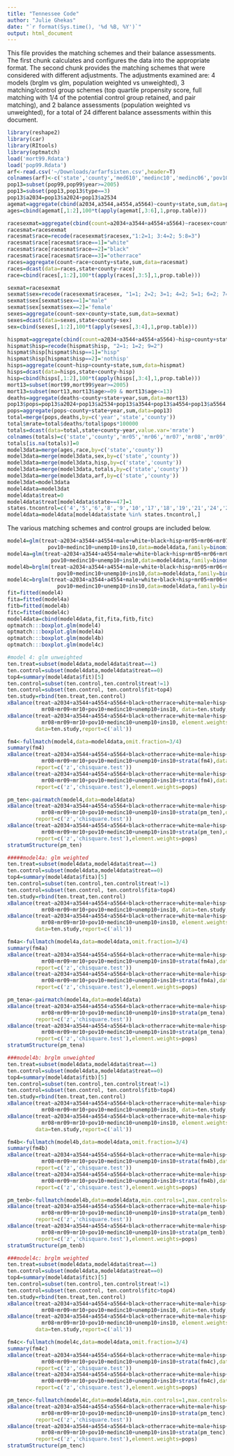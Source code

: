 ```yaml
---
title: "Tennessee Code"
author: "Julie Ghekas"
date: "`r format(Sys.time(), '%d %B, %Y')`"
output: html_document
---
```


This file provides the matching schemes and their balance assessments.  The first chunk calculates and configures the data into the appropriate format.  The second chunk provides the matching schemes that were considered with different adjustments.  The adjustments examined are: 4 models (brglm vs glm, population weighted vs unweighted), 3 matching/control group schemes (top quartile propensity score, full matching with 1/4 of the potential control group retained, and pair matching), and 2 balance assessments (population weighted vs unweighted), for a total of 24 different balance assessments within this document. 

```r
library(reshape2)
library(car)
library(RItools)
library(optmatch)
load('mort99.Rdata')
load('pop99.Rdata')
arf<-read.csv('~/Downloads/arfarfsixten.csv',header=T)
colnames(arf)<-c('state','county','med610','medinc10','medinc06','pov10','pov06','ins10','ins06','unemp10','unemp06')
pop13=subset(pop99,pop99$year>=2005)
pop13=subset(pop13,pop13$type==3)
pop13$a2034=pop13$a2024+pop13$a2534
agemat=aggregate(cbind(a2034,a3544,a4554,a5564)~county+state,sum,data=pop13)
ages=cbind(agemat[,1:2],100*t(apply(agemat[,3:6],1,prop.table)))

racesexmat=aggregate(cbind(count=a2034+a3544+a4554+a5564)~racesex+county+state,sum,data=pop13)
racesmat=racesexmat
racesmat$race=recode(racesexmat$racesex,"1:2=1; 3:4=2; 5:8=3")
racesmat$race[racesmat$race==1]="white"
racesmat$race[racesmat$race==2]="black"
racesmat$race[racesmat$race==3]="otherrace"
races=aggregate(count~race+county+state,sum,data=racesmat)
races=dcast(data=races,state+county~race)
race=cbind(races[,1:2],100*t(apply(races[,3:5],1,prop.table)))

sexmat=racesexmat
sexmat$sex=recode(racesexmat$racesex, "1=1; 2=2; 3=1; 4=2; 5=1; 6=2; 7=1; 8=2")
sexmat$sex[sexmat$sex==1]="male"
sexmat$sex[sexmat$sex==2]='female'
sexes=aggregate(count~sex+county+state,sum,data=sexmat) 
sexes=dcast(data=sexes,state+county~sex)
sex=cbind(sexes[,1:2],100*t(apply(sexes[,3:4],1,prop.table)))

hispmat=aggregate(cbind(count=a2034+a3544+a4554+a5564)~hisp+county+state,sum,data=pop13)
hispmat$hisp=recode(hispmat$hisp, "2=1; 1=2; 9=2")
hispmat$hisp[hispmat$hisp==1]="hisp"
hispmat$hisp[hispmat$hisp==2]='nothisp'
hisps=aggregate(count~hisp+county+state,sum,data=hispmat) 
hisps=dcast(data=hisps,state+county~hisp)
hisp=cbind(hisps[,1:2],100*t(apply(hisps[,3:4],1,prop.table)))
mort13=subset(mort99,mort99$year>=2005)
mort13=subset(mort13,mort13$age>=09 & mort13$age<=13)
deaths=aggregate(deaths~county+state+year,sum,data=mort13)
pop13$pops=pop13$a2024+pop13$a2534+pop13$a3544+pop13$a4554+pop13$a5564
pops=aggregate(pops~county+state+year,sum,data=pop13)
total=merge(pops,deaths,by=c('year','state','county'))
total$mrate=total$deaths/total$pops*100000
totals=dcast(data=total,state+county~year,value.var='mrate')
colnames(totals)=c('state','county','mr05','mr06','mr07','mr08','mr09','mr10','mr11','mr12','mr13')
totals[is.na(totals)]=0
model3data=merge(ages,race,by=c('state','county'))
model3data=merge(model3data,sex,by=c('state','county'))
model3data=merge(model3data,hisp,by=c('state','county'))
model3data=merge(model3data,totals,by=c('state','county'))
model3data=merge(model3data,arf,by=c('state','county'))
model3dat=model3data
model4data=model3dat
model4data$treat=0
model4data$treat[model4data$state==47]=1
states.tncontrol=c('4','5','6','8','9','10','17','18','19','21','24','25','26','27','30','32','33','34','35','36','38','39','41','42','44','47','50','53','54')
model4data=model4data[model4data$state %in% states.tncontrol,]
```

The various matching schemes and control groups are included below.

```r
model4=glm(treat~a2034+a3544+a4554+male+white+black+hisp+mr05+mr06+mr07+mr08+mr09+mr10+
             pov10+medinc10+unemp10+ins10,data=model4data,family=binomial(link='logit'))
model4a=glm(treat~a2034+a3544+a4554+male+white+black+hisp+mr05+mr06+mr07+mr08+mr09+mr10+
              pov10+medinc10+unemp10+ins10,data=model4data,family=binomial(link='logit'),weights=pops)
model4b=brglm(treat~a2034+a3544+a4554+male+white+black+hisp+mr05+mr06+mr07+mr08+mr09+mr10+
                pov10+medinc10+unemp10+ins10,data=model4data,family=binomial(link='logit'))
model4c=brglm(treat~a2034+a3544+a4554+male+white+black+hisp+mr05+mr06+mr07+mr08+mr09+mr10+
                pov10+medinc10+unemp10+ins10,data=model4data,family=binomial(link='logit'),weights=pops)
fit=fitted(model4)
fita=fitted(model4a)
fitb=fitted(model4b)
fitc=fitted(model4c)
model4data=cbind(model4data,fit,fita,fitb,fitc)
optmatch:::boxplot.glm(model4)
optmatch:::boxplot.glm(model4a)
optmatch:::boxplot.glm(model4b)
optmatch:::boxplot.glm(model4c)

#model 4: glm unweighted
ten.treat=subset(model4data,model4data$treat==1)
ten.control=subset(model4data,model4data$treat==0)
top4=summary(model4data$fit)[5]
ten.control=subset(ten.control,ten.control$treat!=1)
ten.control=subset(ten.control, ten.control$fit>top4)
ten.study=rbind(ten.treat,ten.control)
xBalance(treat~a2034+a3544+a4554+a5564+black+otherrace+white+male+hisp+mr05+mr06+mr07+
           mr08+mr09+mr10+pov10+medinc10+unemp10+ins10, data=ten.study,report=c('all'))
xBalance(treat~a2034+a3544+a4554+a5564+black+otherrace+white+male+hisp+mr05+mr06+mr07+
           mr08+mr09+mr10+pov10+medinc10+unemp10+ins10, element.weights=pops, 
         data=ten.study,report=c('all'))

fm4<-fullmatch(model4,data=model4data,omit.fraction=3/4)
summary(fm4)
xBalance(treat~a2034+a3544+a4554+a5564+black+otherrace+white+male+hisp+mr05+mr06+mr07+
           mr08+mr09+mr10+pov10+medinc10+unemp10+ins10+strata(fm4),data=model4data,
         report=c('z','chisquare.test'))
xBalance(treat~a2034+a3544+a4554+a5564+black+otherrace+white+male+hisp+mr05+mr06+mr07+
           mr08+mr09+mr10+pov10+medinc10+unemp10+ins10+strata(fm4),data=model4data,
         report=c('z','chisquare.test'),element.weights=pops)

pm_ten<-pairmatch(model4,data=model4data)
xBalance(treat~a2034+a3544+a4554+a5564+black+otherrace+white+male+hisp+mr05+mr06+mr07+
           mr08+mr09+mr10+pov10+medinc10+unemp10+ins10+strata(pm_ten),data=model4data,
         report=c('z','chisquare.test'))
xBalance(treat~a2034+a3544+a4554+a5564+black+otherrace+white+male+hisp+mr05+mr06+mr07+
           mr08+mr09+mr10+pov10+medinc10+unemp10+ins10+strata(pm_ten),data=model4data,
         report=c('z','chisquare.test'),element.weights=pops)
stratumStructure(pm_ten)

#####model4a: glm weighted
ten.treat=subset(model4data,model4data$treat==1)
ten.control=subset(model4data,model4data$treat==0)
top4=summary(model4data$fita)[5]
ten.control=subset(ten.control,ten.control$treat!=1)
ten.control=subset(ten.control, ten.control$fita>top4)
ten.study=rbind(ten.treat,ten.control)
xBalance(treat~a2034+a3544+a4554+a5564+black+otherrace+white+male+hisp+mr05+mr06+mr07+
           mr08+mr09+mr10+pov10+medinc10+unemp10+ins10, data=ten.study,report=c('all'))
xBalance(treat~a2034+a3544+a4554+a5564+black+otherrace+white+male+hisp+mr05+mr06+mr07+
           mr08+mr09+mr10+pov10+medinc10+unemp10+ins10, element.weights=pops, 
         data=ten.study,report=c('all'))

fm4a<-fullmatch(model4a,data=model4data,omit.fraction=3/4)
summary(fm4a)
xBalance(treat~a2034+a3544+a4554+a5564+black+otherrace+white+male+hisp+mr05+mr06+mr07+
           mr08+mr09+mr10+pov10+medinc10+unemp10+ins10+strata(fm4a),data=model4data,
         report=c('z','chisquare.test'))
xBalance(treat~a2034+a3544+a4554+a5564+black+otherrace+white+male+hisp+mr05+mr06+mr07+
           mr08+mr09+mr10+pov10+medinc10+unemp10+ins10+strata(fm4a),data=model4data,
         report=c('z','chisquare.test'),element.weights=pops)

pm_tena<-pairmatch(model4a,data=model4data)
xBalance(treat~a2034+a3544+a4554+a5564+black+otherrace+white+male+hisp+mr05+mr06+mr07+
           mr08+mr09+mr10+pov10+medinc10+unemp10+ins10+strata(pm_tena),data=model4data,
         report=c('z','chisquare.test'))
xBalance(treat~a2034+a3544+a4554+a5564+black+otherrace+white+male+hisp+mr05+mr06+mr07+
           mr08+mr09+mr10+pov10+medinc10+unemp10+ins10+strata(pm_tena),data=model4data,
         report=c('z','chisquare.test'),element.weights=pops)
stratumStructure(pm_tena)

###model4b: brglm unweighted
ten.treat=subset(model4data,model4data$treat==1)
ten.control=subset(model4data,model4data$treat==0)
top4=summary(model4data$fitb)[5]
ten.control=subset(ten.control,ten.control$treat!=1)
ten.control=subset(ten.control, ten.control$fitb>top4)
ten.study=rbind(ten.treat,ten.control)
xBalance(treat~a2034+a3544+a4554+a5564+black+otherrace+white+male+hisp+mr05+mr06+mr07+
           mr08+mr09+mr10+pov10+medinc10+unemp10+ins10, data=ten.study,report=c('all'))
xBalance(treat~a2034+a3544+a4554+a5564+black+otherrace+white+male+hisp+mr05+mr06+mr07+
           mr08+mr09+mr10+pov10+medinc10+unemp10+ins10, element.weights=pops, 
         data=ten.study,report=c('all'))

fm4b<-fullmatch(model4b,data=model4data,omit.fraction=3/4)
summary(fm4b)
xBalance(treat~a2034+a3544+a4554+a5564+black+otherrace+white+male+hisp+mr05+mr06+mr07+
           mr08+mr09+mr10+pov10+medinc10+unemp10+ins10+strata(fm4b),data=model4data,
         report=c('z','chisquare.test'))
xBalance(treat~a2034+a3544+a4554+a5564+black+otherrace+white+male+hisp+mr05+mr06+mr07+
           mr08+mr09+mr10+pov10+medinc10+unemp10+ins10+strata(fm4b),data=model4data,
         report=c('z','chisquare.test'),element.weights=pops)

pm_tenb<-fullmatch(model4b,data=model4data,min.controls=1,max.controls=1)
xBalance(treat~a2034+a3544+a4554+a5564+black+otherrace+white+male+hisp+mr05+mr06+mr07+
           mr08+mr09+mr10+pov10+medinc10+unemp10+ins10+strata(pm_tenb),data=model4data,
         report=c('z','chisquare.test'))
xBalance(treat~a2034+a3544+a4554+a5564+black+otherrace+white+male+hisp+mr05+mr06+mr07+
           mr08+mr09+mr10+pov10+medinc10+unemp10+ins10+strata(pm_tenb),data=model4data,
         report=c('z','chisquare.test'),element.weights=pops)
stratumStructure(pm_tenb)

###model4c: brglm weighted
ten.treat=subset(model4data,model4data$treat==1)
ten.control=subset(model4data,model4data$treat==0)
top4=summary(model4data$fitc)[5]
ten.control=subset(ten.control,ten.control$treat!=1)
ten.control=subset(ten.control, ten.control$fitc>top4)
ten.study=rbind(ten.treat,ten.control)
xBalance(treat~a2034+a3544+a4554+a5564+black+otherrace+white+male+hisp+mr05+mr06+mr07+
           mr08+mr09+mr10+pov10+medinc10+unemp10+ins10, data=ten.study,report=c('all'))
xBalance(treat~a2034+a3544+a4554+a5564+black+otherrace+white+male+hisp+mr05+mr06+mr07+
           mr08+mr09+mr10+pov10+medinc10+unemp10+ins10, element.weights=pops, 
         data=ten.study,report=c('all'))

fm4c<-fullmatch(model4c,data=model4data,omit.fraction=3/4)
summary(fm4c)
xBalance(treat~a2034+a3544+a4554+a5564+black+otherrace+white+male+hisp+mr05+mr06+mr07+
           mr08+mr09+mr10+pov10+medinc10+unemp10+ins10+strata(fm4c),data=model4data,
         report=c('z','chisquare.test'))
xBalance(treat~a2034+a3544+a4554+a5564+black+otherrace+white+male+hisp+mr05+mr06+mr07+
           mr08+mr09+mr10+pov10+medinc10+unemp10+ins10+strata(fm4c),data=model4data,
         report=c('z','chisquare.test'),element.weights=pops)

pm_tenc<-fullmatch(model4c,data=model4data,min.controls=1,max.controls=1)
xBalance(treat~a2034+a3544+a4554+a5564+black+otherrace+white+male+hisp+mr05+mr06+mr07+
           mr08+mr09+mr10+pov10+medinc10+unemp10+ins10+strata(pm_tenc),data=model4data,
         report=c('z','chisquare.test'))
xBalance(treat~a2034+a3544+a4554+a5564+black+otherrace+white+male+hisp+mr05+mr06+mr07+
           mr08+mr09+mr10+pov10+medinc10+unemp10+ins10+strata(pm_tenc),data=model4data,
         report=c('z','chisquare.test'),element.weights=pops)
stratumStructure(pm_tenc)
```